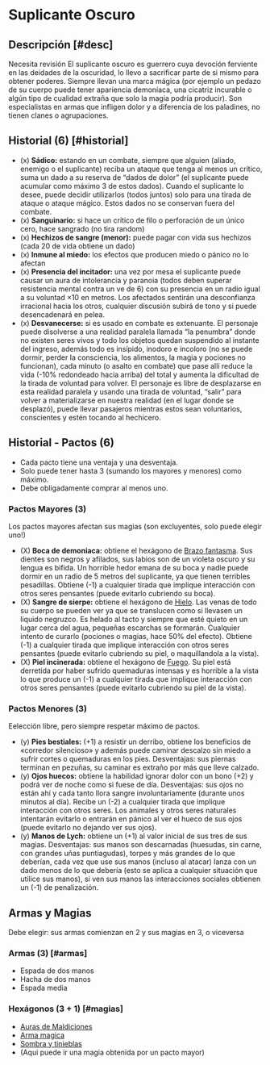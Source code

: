
# Suplicante Oscuro

<Bleed>
  <Screenshot src={supplicantPic} alt="placeholder" full />
</Bleed>

## Descripción [#desc]

<Callout type="warning" emoji="🔎">
  Necesita revisión
</Callout>
El suplicante oscuro es guerrero cuya devoción ferviente en las deidades de la oscuridad,
lo llevo a sacrificar parte de si mismo para obtener poderes. Siempre llevan una
marca mágica (por ejemplo un pedazo de su cuerpo puede tener apariencia demoníaca,
una cicatriz incurable o algún tipo de cualidad extraña que solo la magia podría
producir). Son especialistas en armas que infligen dolor y a diferencia de los paladines,
no tienen clanes o agrupaciones.

## Historial (6) [#historial]

- (x) **Sádico:** estando en un combate, siempre que alguien (aliado, enemigo o el suplicante) reciba un ataque que tenga al menos un crítico, suma un dado a su reserva de “dados de dolor” (el suplicante puede acumular como máximo 3 de estos dados). Cuando el suplicante lo desee, puede decidir utilizarlos (todos juntos) solo para una tirada de ataque o ataque mágico. Estos dados no se conservan fuera del combate.
- (x) **Sanguinario:** si hace un crítico de filo o perforación de un único cero, hace sangrado (no tira random)
- (x) **Hechizos de sangre (menor):** puede pagar con vida sus hechizos (cada 20 de vida obtiene un dado)
- (x) **Inmune al miedo:** los efectos que producen miedo o pánico no lo afectan
- (x) **Presencia del incitador:** una vez por mesa el suplicante puede causar un aura de intolerancia y paranoia (todos deben superar resistencia mental contra un ve de 6) con su presencia en un radio igual a su voluntad ×10 en metros. Los afectados sentirán una desconfianza irracional hacia los otros, cualquier discusión subirá de tono y si puede desencadenará en pelea.
- (x) **Desvanecerse:** si es usado en combate es extenuante. El personaje puede disolverse a una realidad paralela llamada “la penumbra” donde no existen seres vivos y todo los objetos quedan suspendido al instante del ingreso, además todo es insípido, inodoro e incoloro (no se puede dormir, perder la consciencia, los alimentos, la magia y pociones no funcionan), cada minuto (o asalto en combate) que pase allí reduce la vida (-10% redondeado hacia arriba) del total y aumenta la dificultad de la tirada de voluntad para volver. El personaje es libre de desplazarse en esta realidad paralela y usando una tirada de voluntad, “salir” para volver a materializarse en nuestra realidad (en el lugar donde se desplazó), puede llevar pasajeros mientras estos sean voluntarios, conscientes y estén tocando al hechicero.

## Historial - Pactos (6)
- Cada pacto tiene una ventaja y una desventaja. 
- Solo puede tener hasta 3 (sumando los mayores y menores) como máximo.
- Debe obligadamente comprar al menos uno.

### Pactos Mayores (3)

Los pactos mayores afectan sus magias (son excluyentes, solo puede elegir uno!)

- (X) **Boca de demoniaca:** obtiene el hexágono de [Brazo fantasma](/docs/list-hexagons/e22). 
Sus dientes son negros y afilados, sus labios son de un violeta oscuro y su lengua es bifida.
Un horrible hedor emana de su boca y nadie puede dormir en un radio de 5 metros del suplicante, 
ya que tienen terribles pesadillas. 
Obtiene (-1) a cualquier tirada que implique interacción con otros seres pensantes 
(puede evitarlo cubriendo su boca).
- (X) **Sangre de sierpe:** obtiene el hexágono de [Hielo](/docs/list-hexagons/e01).
Las venas de todo su cuerpo se pueden ver ya que se translucen como si llevasen un liquido negruzco.
Es helado al tacto y siempre que esté quieto en un lugar cerca del agua, pequeñas escarchas se formarán.
Cualquier intento de curarlo (pociones o magias, hace 50% del efecto).
Obtiene (-1) a cualquier tirada que implique interacción con otros seres pensantes
(puede evitarlo cubriendo su piel, o maquillandola a la vista).
- (X) **Piel incinerada:** obtiene el hexágono de [Fuego](/docs/list-hexagons/e01).
Su piel está derretida por haber sufrido quemaduras intensas y es horrible a la vista lo que produce 
un (-1) a cualquier tirada que implique interacción con otros seres pensantes 
(puede evitarlo cubriendo su piel de la vista).

### Pactos Menores (3)

Eelección libre, pero siempre respetar máximo de pactos.

- (y) **Pies bestiales:** (+1) a resistir un derribo, obtiene los beneficios de «corredor silencioso» y además puede caminar descalzo sin miedo a sufrir cortes o quemaduras en los pies. Desventajas: sus piernas terminan en pezuñas, su caminar es extraño por más que lleve calzado.
- (y) **Ojos huecos:** obtiene la habilidad ignorar dolor con un bono (+2) y podrá ver de noche como si fuese de día. Desventajas: sus ojos no están ahí y cada tanto llora sangre involuntariamente (durante unos minutos al día). Recibe un (-2) a cualquier tirada que implique interacción con otros seres. Los animales y otros seres naturales intentarán evitarlo o entrarán en pánico al ver el hueco de sus ojos (puede evitarlo no dejando ver sus ojos).
- (y) **Manos de Lych:** obtiene un (+1) al valor inicial de sus tres de sus magias. Desventajas: sus manos son descarnadas (huesudas, sin carne, con grandes uñas puntiagudas), torpes y más grandes de lo que deberían, cada vez que use sus manos (incluso al atacar) lanza con un dado menos de lo que debería (esto se aplica a cualquier situación que utilice sus manos), si ven sus manos las interacciones sociales obtienen un (-1) de penalización.

## Armas y Magias
Debe elegir: sus armas comienzan en 2 y sus magias en 3, o viceversa

### Armas (3) [#armas]

- Espada de dos manos
- Hacha de dos manos
- Espada media

### Hexágonos (3 + 1) [#magias]

- [Auras de Maldiciones](/docs/list-hexagons/e04B)
- [Arma magica](/docs/list-hexagons/e14)
- [Sombra y tinieblas](/docs/list-hexagons/e01)
- (Aqui puede ir una magia obtenida por un pacto mayor)
